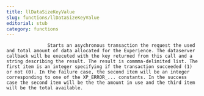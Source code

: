 ```yaml
---
title: llDataSizeKeyValue
slug: functions/llDataSizeKeyValue
editorial: stub
category: functions
---
```


<LSLFunction name="llDataSizeKeyValue"/>



                   Starts an asychronous transaction the request the used and total amount of data allocated for the Experience. The dataserver callback will be executed with the key returned from this call and a string describing the result. The result is commma-delimited list. The first item is an integer specifying if the transaction succeeded (1) or not (0). In the failure case, the second item will be an integer corresponding to one of the XP_ERROR_... constants. In the success case the second item will be the the amount in use and the third item will be the total available.

                
